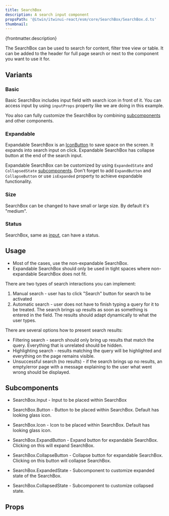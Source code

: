 ```yaml
---
title: SearchBox
description: A search input component
propsPath: '@itwin/itwinui-react/esm/core/SearchBox/SearchBox.d.ts'
thumbnail:
---
```


<p>{frontmatter.description}</p>

<LiveExample src='SearchBox.main.tsx'>
  <AllExamples.SearchBoxMainExample client:load />
</LiveExample>

The SearchBox can be used to search for content, filter tree view or table. It can be added to the header for full page search or next to the component you want to use it for.

## Variants

### Basic

Basic SearchBox includes input field with search icon in front of it. You can access input by using `inputProps` property like we are doing in this example.

<LiveExample src='SearchBox.basic.tsx'>
  <AllExamples.SearchBoxBasicExample client:load />
</LiveExample>

You also can fully customize the SearchBox by combining [subcomponents](#subcomponents) and other components.

<LiveExample src='SearchBox.customopen.tsx'>
  <AllExamples.SearchBoxCustomOpenExample client:load />
</LiveExample>

### Expandable

Expandable SearchBox is an [IconButton](button#icon-button) to save space on the screen. It expands into search input on click. Expandable SearchBox has collapse button at the end of the search input.

<LiveExample src='SearchBox.expandable.tsx'>
  <AllExamples.SearchBoxExpandableExample client:load />
</LiveExample>

Expandable SearchBox can be customized by using `ExpandedState` and `CollapsedState` [subcomponents](#subcomponents). Don't forget to add `ExpandButton` and `CollapseButton` or use `isExpanded` property to achieve expandable functionality.

<LiveExample src='SearchBox.custom.tsx'>
  <AllExamples.SearchBoxCustomExample client:load />
</LiveExample>

### Size

SearchBox can be changed to have small or large size. By default it's "medium".

<LiveExample src='SearchBox.size.tsx'>
  <AllExamples.SearchBoxSizeExample client:load />
</LiveExample>

### Status

SearchBox, same as [input](input#status), can have a status.

<LiveExample src='SearchBox.status.tsx'>
  <AllExamples.SearchBoxStatusExample client:load />
</LiveExample>

## Usage

- Most of the cases, use the non-expandable SearchBox.
- Expandable SearchBox should only be used in tight spaces where non-expandable SearchBox does not fit.

There are two types of search interactions you can implement:

1. Manual search - user has to click "Search" button for search to be activated
2. Automatic search - user does not have to finish typing a query for it to be treated. The search brings up results as soon as something is entered in the field. The results should adapt dynamically to what the user types.

There are several options how to present search results:

- Filtering search - search should only bring up results that match the query. Everything that is unrelated should be hidden.
- Highlighting search - results matching the query will be highlighted and everything on the page remains visible.
- Unsuccessful search (no results) - if the search brings up no results, an empty/error page with a message explaining to the user what went wrong should be displayed.

## Subcomponents

- SearchBox.Input - Input to be placed within SearchBox

- SearchBox.Button - Button to be placed within SearchBox. Default has looking glass icon.

- SearchBox.Icon - Icon to be placed within SearchBox. Default has looking glass icon.

- SearchBox.ExpandButton - Expand button for expandable SearchBox. Clicking on this will expand SearchBox.

- SearchBox.CollapseButton - Collapse button for expandable SearchBox. Clicking on this button will collapse SearchBox.

- SearchBox.ExpandedState - Subcomponent to customize expanded state of the SearchBox.

- SearchBox.CollapsedState - Subcomponent to customize collapsed state.

## Props

<PropsTable path={frontmatter.propsPath} />
